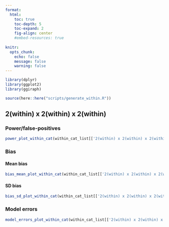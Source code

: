 ```yaml
---
format: 
  html:
    toc: true
    toc-depth: 5
    toc-expand: 2
    fig-align: center
    #embed-resources: true
    
knitr: 
  opts_chunk: 
    echo: false
    message: false
    warning: false
---
```


```r
library(dplyr)
library(ggplot2)
library(ggiraph)
```

```r
source(here::here("scripts/generate_within.R"))
```



## 2(within) x 2(within) x 2(within)

### Power/false-positives

```r
power_plot_within_cat(within_cat_list[['2(within) x 2(within) x 2(within)']]$sim_df_power_sum)
```



### Bias 

#### Mean bias 

```r
bias_mean_plot_within_cat(within_cat_list[['2(within) x 2(within) x 2(within)']]$sim_df_bias_sum)
```



#### SD bias 

```r
bias_sd_plot_within_cat(within_cat_list[['2(within) x 2(within) x 2(within)']]$sim_df_bias_sum)
```



### Model errors

```r
model_errors_plot_within_cat(within_cat_list[['2(within) x 2(within) x 2(within)']]$sim_df_model_errors_sum)
```




